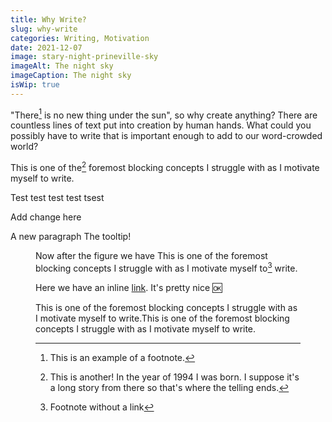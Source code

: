 ```yaml
---
title: Why Write?
slug: why-write
categories: Writing, Motivation
date: 2021-12-07
image: stary-night-prineville-sky
imageAlt: The night sky
imageCaption: The night sky
isWip: true
---
```


"There[^1] is no new thing under the sun", so why create anything? There are countless lines of text put into creation by human hands. What could you possibly have to write that is important enough to add to our word-crowded world?<!-- end-preview -->

This is one of the[^2] foremost blocking concepts I struggle with as I motivate myself to write.

Test test test test tsest

Add change here

A new paragraph <Tooltip text="The hover text!">The tooltip!</Tooltip>

<Figure image="stary-night-prineville-sky" imageAlt="Stary Sky" caption="A test caption" />

Now after the figure we have This is one of the foremost blocking concepts I struggle with as I motivate myself to[^3] write.

Here we have an inline [link](https://example.com). It's pretty nice :ok:

This is one of the foremost <Tooltip text="block block block">blocking</Tooltip> concepts I struggle with as I motivate myself to write.This is one of the foremost blocking concepts I struggle with as I motivate myself to write.

[^1]: This is an example of a footnote.
[^2]: This is another! In the year of 1994 I was born. I suppose it's a long story from there so that's where the telling ends.
[^3]: Footnote without a link
